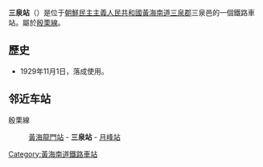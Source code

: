 {{朝鮮半島車站資訊
|公司色 = blue
|文字色 = 
|站名 = 三泉站
|圖片 = 
|pxl = 
|圖片說明 =
|前一站 = [[黃海龍門站|黃海龍門]]
|前一站距離 = 10.4
|後一站距離 = 3.5
|後一站 = [[月峰站|月峰]]
|所屬路線 = [[殷栗線|殷栗線]]
|距離 = 
|起點站 = [[沙里院青年站|沙里院青年]]
|諺文 = 삼천역	
|朝鮮漢字 = 三泉驛
|文觀部式 = Samcheon-yeok
|馬-賴式 = Samch'ŏn-yŏk		
|副站名 = 
|車站編號 = 
|停站路線數 = 
|所屬公司 = [[朝鮮民主主義人民共和國鐵道省|朝鮮民主主義人民共和國鐵道省]]
|所在地 =[[黃海南道|黃海南道]][[三泉郡|三泉郡]]三泉邑
|車站構造 = 地面车站
|月台配置 = 
|啟用年月日 =1929年11月1日
|廢站年月日 = 
|上下車人次 = 
|統計年度 = 
|轉車 = 
|備註 = 
|全寬備註 = 
}}

'''三泉站'''（{{lang-ko|'''삼천역'''}}）是位于[[朝鮮民主主義人民共和國|朝鮮民主主義人民共和國]][[黃海南道|黃海南道]][[三泉郡|三泉郡]]三泉邑的一個鐵路車站。屬於[[殷栗線|殷栗線]]。

==歷史==
*1929年11月1日，落成使用。

==邻近车站==
殷栗線
:[[黃海龍門站|黃海龍門站]] - '''三泉站''' - [[月峰站|月峰站]]

{{殷栗線}}

{{朝鲜铁路小作品}}

[[Category:黃海南道鐵路車站|Category:黃海南道鐵路車站]]